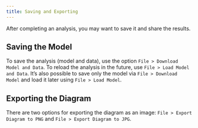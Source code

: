 ```yaml
---
title: Saving and Exporting
---
```


After completing an analysis, you may want to save it and share the results.


## Saving the Model

To save the analysis (model and data), use the option `File > Download Model and Data`.
To reload the analysis in the future, use `File > Load Model and Data`. It's also possible to save only the model via `File > Download Model` and load it later using `File > Load Model`.

## Exporting the Diagram

There are two options for exporting the diagram as an image: `File > Export Diagram to PNG` and `File > Export Diagram to JPG`.
